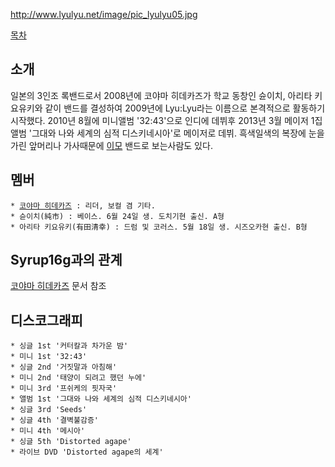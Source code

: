 http://www.lyulyu.net/image/pic_lyulyu05.jpg

[[목차]]

== 소개 ==
일본의 3인조 록밴드로서 2008년에 코야마 히데카즈가 학교 동창인 슌이치, 아리타 키요유키와 같이 밴드를 결성하여 2009년에 Lyu:Lyu라는 이름으로 본격적으로 활동하기 시작했다. 2010년 8월에 미니앨범 '32:43'으로 인디에 데뷔후 2013년 3월 메이저 1집 앨범 '그대와 나와 세계의 심적 디스키네시아'로 메이저로 데뷔.
흑색일색의 복장에 눈을 가린 앞머리나 가사때문에 [[이모]] 밴드로 보는사람도 있다.


== 멤버 ==
 * [[코야마 히데카즈]] : 리더, 보컬 겸 기타.
 * 슌이치(純市) : 베이스. 6월 24일 생. 도치기현 출신. A형
 * 아리타 키요유키(有田清幸) : 드럼 및 코러스. 5월 18일 생. 시즈오카현 출신. B형

== Syrup16g과의 관계 ==
[[코야마 히데카즈]] 문서 참조

== 디스코그래피 ==
 * 싱글 1st '커터칼과 차가운 밤'
 * 미니 1st '32:43'
 * 싱글 2nd '거짓말과 아침해'
 * 미니 2nd '태양이 되려고 했던 누에'
 * 미니 3rd '프쉬케의 핏자국'
 * 앨범 1st '그대와 나와 세계의 심적 디스키네시아'
 * 싱글 3rd 'Seeds'
 * 싱글 4th '결벽불감증'
 * 미니 4th '메시아'
 * 싱글 5th 'Distorted agape'
 * 라이브 DVD 'Distorted agape의 세계'
